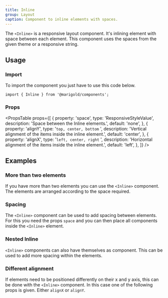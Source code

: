 ```yaml
---
title: Inline
group: Layout
caption: Component to inline elements with spaces.
---
```


The `<Inline>` is a responsive layout component. It's inlining element with space between each element. This component uses the spaces from the given theme or a responsive string.

## Usage

### Import

To import the component you just have to use this code below.

```tsx
import { Inline } from '@marigold/components';
```

### Props

<PropsTable
  props={[
    {
      property: 'space',
      type: 'ResponsiveStyleValue<string>',
      description: 'Space between the Inline elements.',
      default: 'none',
    },
    {
      property: 'alignY',
      type: '`top, center, bottom` ',
      description: 'Vertical alignment of the items inside the inline element.',
      default: 'center',
    },
    {
      property: 'alignX',
      type: '`left, center, right` ',
      description:
        'Horizontal alignment of the items inside the inline element.',
      default: 'left',
    },
  ]}
/>

## Examples

### More than two elements

If you have more than two elements you can use the `<Inline>` component. The elements are arranged according to the space required.

<ComponentDemo file="./inline-elements.demo.tsx" />

### Spacing

The `<Inline>` component can be used to add spacing between elements.
For this you need the props `space` and you can then place all components inside the `<Inline>` element.

<ComponentDemo file="./inline-spacing.demo.tsx" />

### Nested Inline

`<Inline>` components can also have themselves as component. This can be used to add more spacing within the elements.

<ComponentDemo file="./inline-nested.demo.tsx" />

### Different alignment

If elements need to be positioned differently on their x and y axis, this can be done with the `<Inline>` component.
In this case one of the following props is given. Either `alignX` or `alignY`.

<ComponentDemo file="./inline-alignments.demo.tsx" />
